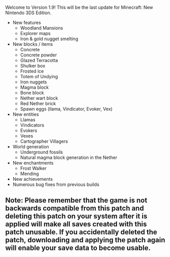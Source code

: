 Welcome to Version 1.9! This will be the last update for Minecraft: New Nintendo 3DS Edition.

-   New features
    -   Woodland Mansions
    -   Explorer maps
    -   Iron & gold nugget smelting
-   New blocks / items
    -   Concrete
    -   Concrete powder
    -   Glazed Terracotta
    -   Shulker box
    -   Frosted ice
    -   Totem of Undying
    -   Iron nuggets
    -   Magma block
    -   Bone block
    -   Nether wart block
    -   Red Nether brick
    -   Spawn eggs (llama, Vindicator, Evoker, Vex)
-   New entities
    -   Llamas
    -   Vindicators
    -   Evokers
    -   Vexes
    -   Cartographer Villagers
-   World generation
    -   Underground fossils
    -   Natural magma block generation in the Nether
-   New enchantments
    -   Frost Walker
    -   Mending
-   New achievements
-   Numerous bug fixes from previous builds

## **Note:** Please remember that the game is not backwards compatible from this patch and deleting this patch on your system after it is applied will make all saves created with this patch unusable. If you accidentally deleted the patch, downloading and applying the patch again will enable your save data to become usable.
